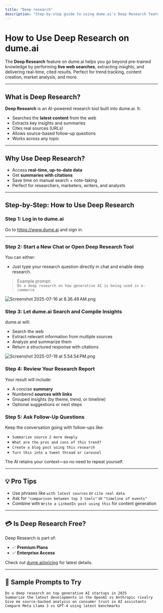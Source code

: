 ```yaml
---
title: "Deep research"
description: "Step-by-step guide to using dume.ai's Deep Research feature for real-time web data, AI-assisted insights, and content generation. Learn to search, summarize, and cite with ease."
---
```


# How to Use Deep Research on dume.ai

The **Deep Research** feature on dume.ai helps you go beyond pre-trained knowledge by performing **live web searches**, extracting insights, and delivering real-time, cited results. Perfect for trend tracking, content creation, market analysis, and more.

---

## What is Deep Research?

**Deep Research** is an AI-powered research tool built into dume.ai. It:

- Searches the **latest content** from the web
- Extracts key insights and summaries
- Cites real sources (URLs)
- Allows source-based follow-up questions
- Works across any topic

---

## Why Use Deep Research?

- Access **real-time, up-to-date data**
- Get **summaries with citations**
- Save time on manual search \+ note-taking
- Perfect for researchers, marketers, writers, and analysts

---

## Step-by-Step: How to Use Deep Research

### Step 1: Log in to dume.ai

Go to https://www.dume.ai and sign in.

---

### Step 2: Start a New Chat or Open Deep Research Tool

You can either:

- Just type your research question directly in chat and enable deep research.

> Example prompt:\
> `Do a deep research on how generative AI is being used in e-commerce`

![Screenshot 2025-07-16 at 8.36.48 AM.png](/images/Screenshot2025-07-16at8.36.48AM.png)

### Step 3: Let dume.ai Search and Compile Insights

dume.ai will:

- Search the web
- Extract relevant information from multiple sources
- Analyze and summarize them
- Return a structured response with citations

![Screenshot 2025-07-19 at 5.54.54 PM.png](/images/Screenshot2025-07-19at5.54.54PM.png)

### Step 4: Review Your Research Report

Your result will include:

- A concise **summary**
- Numbered **sources with links**
- Grouped insights (by theme, trend, or timeline)
- Optional suggestions or next steps

### Step 5: Ask Follow-Up Questions

Keep the conversation going with follow-ups like:

- `Summarize source 2 more deeply`
- `What are the pros and cons of this trend?`
- `Create a blog post using this research`
- `Turn this into a tweet thread or carousel`

The AI retains your context—so no need to repeat yourself.

---

## 💡 Pro Tips

- Use phrases like `with latest sources` or `cite real data`
- Ask for `"comparison between top 3 tools"` or `"timeline of events"`
- Combine with `Write a LinkedIn post using this` for content generation

---

## 💳 Is Deep Research Free?

Deep Research is part of:

- ✅ **Premium Plans**
- ✅ **Enterprise Access**

Check out [dume.ai/pricing](https://www.dume.ai/pricing) for latest details.

---

## 🧪 Sample Prompts to Try

```text
Do a deep research on top generative AI startups in 2025
Summarize the latest developments in the OpenAI vs Anthropic rivalry
Give me source-backed analysis on consumer trust in AI assistants
Compare Meta Llama 3 vs GPT-4 using latest benchmarks
```